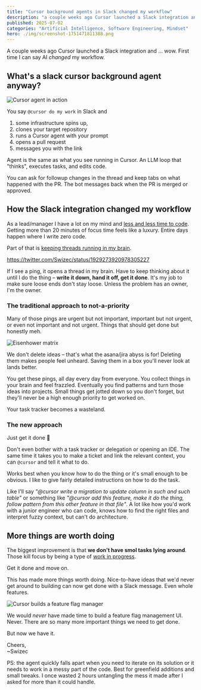 ```yaml
---
title: "Cursor background agents in Slack changed my workflow"
description: "a couple weeks ago Cursor launched a Slack integration and ... wow. First time I can say AI *changed* my workflow"
published: 2025-07-02
categories: "Artificial Intelligence, Software Engineering, Mindset"
hero: ./img/screenshot-1751471811388.png
---
```


A couple weeks ago Cursor launched a Slack integration and ... wow. First time I can say AI _changed_ my workflow.

## What's a slack cursor background agent anyway?

![Cursor agent in action](https://i.imgur.com/woS32kl.jpeg)

You say `@cursor do my work` in Slack and

1. some infrastructure spins up,
2. clones your target repository
3. runs a Cursor agent with your prompt
4. opens a pull request
5. messages you with the link

Agent is the same as what you see running in Cursor. An LLM loop that "thinks", executes tasks, and edits code.

You can ask for followup changes in the thread and keep tabs on what happened with the PR. The bot messages back when the PR is merged or approved.

## How the Slack integration changed my workflow

As a lead/manager I have a lot on my mind and [less and less time to code](https://swizec.com/blog/its-like-surfing/). Getting more than 20 minutes of focus time feels like a luxury. Entire days happen where I write zero code.

Part of that is [keeping threads running in my brain](https://swizec.com/blog/stateless-decision-making/).

https://twitter.com/Swizec/status/1929273920978305227

If I see a ping, it opens a thread in my brain. Have to keep thinking about it until I do the thing – **write it down, hand it off, get it done**. It's my job to make sure loose ends don't stay loose. Unless the problem has an owner, I'm the owner.

### The traditional approach to not-a-priority

Many of those pings are urgent but not important, important but not urgent, or even not important and not urgent. Things that should get done but honestly meh.

![Eisenhower matrix](https://i.imgur.com/QbrDYnW.png)

We don't delete ideas – that's what the asana/jira abyss is for! Deleting them makes people feel unheard. Saving them in a box you'll never look at lands better.

You get these pings, all day every day from everyone. You collect things in your brain and feel frazzled. Eventually you find patterns and turn those ideas into projects. Small things get jotted down so you don't forget, but they'll never be a high enough priority to get worked on.

Your task tracker becomes a wasteland.

### The new approach

Just get it done 🤯

Don't even bother with a task tracker or delegation or opening an IDE. The same time it takes you to make a ticket and link the relevant context, you can `@cursor` and tell it what to do.

Works best when you know how to do the thing or it's small enough to be obvious. I like to give fairly detailed instructions on how to do the task.

Like I'll say _"@cursor write a migration to update column in such and such table"_ or something like _"@cursor add this feature, make it do the thing, follow pattern from this other feature in that file"_. A lot like how you'd work with a junior engineer who can code, knows how to find the right files and interpret fuzzy context, but can't do architecture.

## More things are worth doing

The biggest improvement is that **we don't have smol tasks lying around**. Those kill focus by being a type of [work in progress](https://swizec.com/blog/workinprogress-kills-your-progress/).

Get it done and move on.

This has made more things worth doing. Nice-to-have ideas that we'd never get around to building can now get done with a Slack message. Even whole features.

![Cursor builds a feature flag manager](https://i.imgur.com/1qdQ6Op.jpeg)

We would _never_ have made time to build a feature flag management UI. Never. There are so many more important things we need to get done.

But now we have it.

Cheers,<br/>
~Swizec

PS: the agent quickly falls apart when you need to iterate on its solution or it needs to work in a messy part of the code. Best for greenfield additions and small tweaks. I once wasted 2 hours untangling the mess it made after I asked for more than it could handle.
